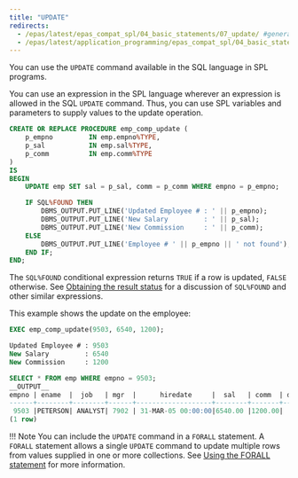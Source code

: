 ```yaml
---
title: "UPDATE"
redirects:
  - /epas/latest/epas_compat_spl/04_basic_statements/07_update/ #generated for docs/epas/reorg-role-use-case-mode
  - /epas/latest/application_programming/epas_compat_spl/04_basic_statements/07_update/
---
```


<div id="update" class="registered_link"></div>

You can use the `UPDATE` command available in the SQL language in SPL programs.

You can use an expression in the SPL language wherever an expression is allowed in the SQL `UPDATE` command. Thus, you can use SPL variables and parameters to supply values to the update operation.

```sql
CREATE OR REPLACE PROCEDURE emp_comp_update (
    p_empno         IN emp.empno%TYPE,
    p_sal           IN emp.sal%TYPE,
    p_comm          IN emp.comm%TYPE
)
IS
BEGIN
    UPDATE emp SET sal = p_sal, comm = p_comm WHERE empno = p_empno;

    IF SQL%FOUND THEN
        DBMS_OUTPUT.PUT_LINE('Updated Employee # : ' || p_empno);
        DBMS_OUTPUT.PUT_LINE('New Salary         : ' || p_sal);
        DBMS_OUTPUT.PUT_LINE('New Commission     : ' || p_comm);
    ELSE
        DBMS_OUTPUT.PUT_LINE('Employee # ' || p_empno || ' not found');
    END IF;
END;
```

The `SQL%FOUND` conditional expression returns `TRUE` if a row is updated, `FALSE` otherwise. See [Obtaining the result status](08_obtaining_the_result_status/#obtaining_the_result_status) for a discussion of `SQL%FOUND` and other similar expressions.

This example shows the update on the employee:

```sql
EXEC emp_comp_update(9503, 6540, 1200);

Updated Employee # : 9503
New Salary         : 6540
New Commission     : 1200

SELECT * FROM emp WHERE empno = 9503;
__OUTPUT__
empno | ename  |  job   | mgr  |      hiredate     |  sal   | comm  | deptno
------+--------+--------+------+-------------------+--------+-------+-------
 9503 |PETERSON| ANALYST| 7902 | 31-MAR-05 00:00:00|6540.00 |1200.00|  40
(1 row)
```

!!! Note
   You can include the `UPDATE` command in a `FORALL` statement. A `FORALL` statement allows a single `UPDATE` command to update multiple rows from values supplied in one or more collections. See [Using the FORALL statement](/epas/latest/application_programming/epas_compat_spl/12_working_with_collections/03_using_the_forall_statement/#using_the_forall_statement) for more information.
